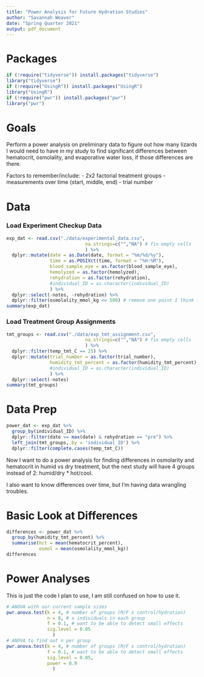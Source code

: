```yaml
---
title: "Power Analysis for Future Hydration Studies"
author: "Savannah Weaver"
date: "Spring Quarter 2021"
output: pdf_document
---
```


# Packages

```r
if (!require("tidyverse")) install.packages("tidyverse")
library("tidyverse")
if (!require("UsingR")) install.packages("UsingR")
library("UsingR")
if (!require("pwr")) install.packages("pwr")
library("pwr")
```


# Goals

Perform a power analysis on preliminary data to figure out how many lizards I would need to have in my study to find significant differences between hematocrit, osmolality, and evaporative water loss, if those differences are there. 

Factors to remember/include:
- 2x2 factorial treatment groups
- measurements over time (start, middle, end)
- trial number



# Data

### Load Experiment Checkup Data

```r
exp_dat <- read.csv("./data/experimental_data.csv",
                             na.strings=c("","NA") # fix empty cells
                             ) %>%
  dplyr::mutate(date = as.Date(date, format = "%m/%d/%y"),
                time = as.POSIXct(time, format = "%H:%M"),
                blood_sample_eye = as.factor(blood_sample_eye),
                hemolyzed = as.factor(hemolyzed),
                rehydration = as.factor(rehydration),
                #individual_ID = as.character(individual_ID)
                ) %>%
  dplyr::select(-notes, -rehydration) %>%
  dplyr::filter(osmolality_mmol_kg <= 500) # remove one point I think inaccurate
summary(exp_dat)
```



### Load Treatment Group Assignments

```r
tmt_groups <- read.csv("./data/exp_tmt_assignment.csv",
                             na.strings=c("","NA") # fix empty cells
                             ) %>%
  dplyr::filter(temp_tmt_C == 25) %>%
  dplyr::mutate(trial_number = as.factor(trial_number),
                humidity_tmt_percent = as.factor(humidity_tmt_percent),
                #individual_ID = as.character(individual_ID)
                ) %>%
  dplyr::select(-notes)
summary(tmt_groups)
```



# Data Prep

```r
power_dat <- exp_dat %>%
  group_by(individual_ID) %>%
  dplyr::filter(date == max(date) & rehydration == "pre") %>%
  left_join(tmt_groups, by = 'individual_ID') %>%
  dplyr::filter(complete.cases(temp_tmt_C))
```

Now I want to do a power analysis for finding differences in osmolarity and hematocrit in humid vs dry treatment, but the next study will have 4 groups instead of 2: humid/dry * hot/cool.

I also want to know differences over time, but I'm having data wrangling troubles.


# Basic Look at Differences

```r
differences <- power_dat %>%
  group_by(humidity_tmt_percent) %>%
  summarise(hct = mean(hematocrit_percent),
            osmol = mean(osmolality_mmol_kg))
differences
```




# Power Analyses

This is just the code I plan to use, I am still confused on how to use it.

```r
# ANOVA with our current sample sizes
pwr.anova.test(k = 4, # number of groups (M/F x control/hydration)
               n = 8, # x individuals in each group 
               f = 0.1, # want to be able to detect small effects 
               sig.level = 0.05
                 )
# ANOVA to find out n per group
pwr.anova.test(k = 4, # number of groups (M/F x control/hydration)
               f = 0.1, # want to be able to detect small effects 
               sig.level = 0.05, 
               power = 0.9
                 )
```



























